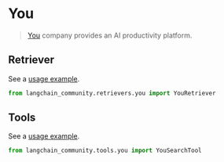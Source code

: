 # You

>[You](https://you.com/about) company provides an AI productivity platform.

## Retriever

See a [usage example](/oss/integrations/retrievers/you-retriever).

```python
from langchain_community.retrievers.you import YouRetriever
```

## Tools

See a [usage example](/oss/integrations/tools/you).

```python
from langchain_community.tools.you import YouSearchTool
```
